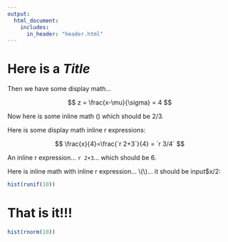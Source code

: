 ```yaml
---
output: 
  html_document:
    includes:
      in_header: "header.html"
---
```


# Here is a _Title_  

Then we have some display math...

$$
z = \frac{x-\mu}{\sigma} = 4
$$ 

Now here is some inline math \(\frac{2}{3}\) which should be 2/3.

Here is some display math inline r expressions:   

$$
\frac{x}{4}=\frac{`r 2+3`}{4} = `r 3/4` 
$$ 

An inline r expression... `r 2+3`... which should be 6. 

Here is inline math with inline r expression... \\(\frac{`r 3`}{2}\\)... it should be input$x/2: 

```r
hist(runif(10)) 
```

# That is it!!!

```r
hist(rnorm(10)) 
```
